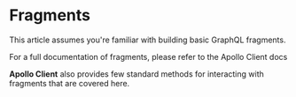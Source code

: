 
# Fragments

This article assumes you're familiar with building basic GraphQL fragments.

For a full documentation of fragments, please refer to the <Link to="https://www.apollographql.com/docs/react/data/fragments/">Apollo Client docs</Link>

**Apollo Client** also provides few standard methods for interacting with fragments that are <Link to="https://www.apollographql.com/docs/react/caching/cache-interaction/#using-graphql-fragments">covered here</Link>.  
